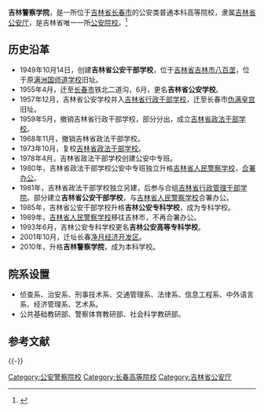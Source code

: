 {{高校
|名称    =吉林警察学院
|外文名  =Jilin Police College
|图像    =
|图像说明=
|校训    =报国荣警 察己修身
|建校    =1949年
|闭校    =
|类型    =[[公安警察院校|公安警察院校]]
|校长    =
|院长    =[[张兆端|张兆端]] {{Small|[[一级警监|一级警监]]}}
|书记    =[[刘星|刘星]] {{Small|[[二级警监|二级警监]]}}
|教师    =
|职工    =
|学生    =
|地址    ={{CHN}}[[吉林省|吉林省]][[长春市|长春市]][[净月经济开发区|净月经济开发区]]博硕路1399号
|校园环境=
|面积    =630.4亩
|代表色  =
|隶属    =[[吉林省公安厅|吉林省公安厅]]
|邮编    =
|电话    =
|网站    =http://www.jljcxy.com/
|标志    =
|脚注    =
}}

'''吉林警察学院'''，是一所位于[[吉林省|吉林省]][[长春市|长春市]]的公安类普通本科高等院校，隶属[[吉林省公安厅|吉林省公安厅]]，是吉林省唯一一所[[公安院校|公安院校]]。<ref>{{Cite web |url=http://www.jlgazk.cn/xxgk/jianjie.asp |title=吉林警察学院 |accessdate=2011-04-03 |archive-date=2011-07-17 |archive-url=https://web.archive.org/web/20110717121312/http://www.jlgazk.cn/xxgk/jianjie.asp |dead-url=yes }}</ref>

== 历史沿革 ==

*1949年10月14日，创建'''吉林省公安干部学校'''，位于[[吉林省|吉林省]][[吉林市|吉林市]][[八百垄|八百垄]]，位于原[[满洲国师道学校|满洲国师道学校]]旧址。
*1955年4月，迁至[[长春市|长春市]]铁北二道沟，6月，更名'''吉林省公安学校'''。
*1957年12月，吉林省公安学校并入[[吉林省行政干部学校|吉林省行政干部学校]]，迁至长春市[[伪满皇宫|伪满皇宫]]旧址。
*1959年5月，撤销吉林省行政干部学校，部分分出，成立[[吉林省政法干部学校|吉林省政法干部学校]]。
*1968年11月，撤销吉林省政法干部学校。
*1973年10月，复校[[吉林省政法干部学校|吉林省政法干部学校]]。
*1978年4月，吉林省政法干部学校创建公安中专班。
*1980年，吉林省政法干部学校公安中专班独立升格[[吉林省人民警察学校|吉林省人民警察学校]]，[[合署办公|合署办公]]。
*1981年，吉林省政法干部学校独立另建，后参与合组[[吉林省行政管理干部学院|吉林省行政管理干部学院]]。部分建立'''吉林省公安干部学校'''，与[[吉林省人民警察学校|吉林省人民警察学校]]合署办公。
*1985年，吉林省公安干部学校升格'''吉林公安专科学校'''，成为专科学校。
*1989年，[[吉林省人民警察学校|吉林省人民警察学校]]移往吉林市，不再合署办公。
*1993年6月，吉林公安专科学校更名'''吉林公安高等专科学校'''。
*2001年10月，迁址长春[[净月经济开发区|净月经济开发区]]。
*2010年，升格'''吉林警察学院'''，成为本科学校。

==院系设置==
*侦查系、治安系、刑事技术系、交通管理系、法律系、信息工程系、中外语言系、经济管理系、艺术系。　
*公共基础教研部、警察体育教研部、社会科学教研部。

== 参考文献 ==
{{Reflist}}

{{-}}
{{公安院校}}
{{吉林高等院校|nocat}}

[[Category:公安警察院校|Category:公安警察院校]]
[[Category:长春高等院校|Category:长春高等院校]]
[[Category:吉林省公安厅|Category:吉林省公安厅]]